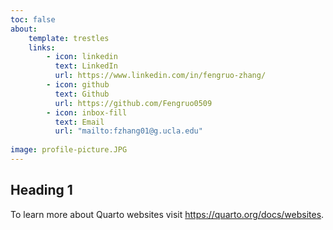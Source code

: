 ```yaml
---
toc: false
about:
    template: trestles
    links:
        - icon: linkedin
          text: LinkedIn
          url: https://www.linkedin.com/in/fengruo-zhang/ 
        - icon: github
          text: Github
          url: https://github.com/Fengruo0509
        - icon: inbox-fill
          text: Email
          url: "mailto:fzhang01@g.ucla.edu"
          
image: profile-picture.JPG
---
```


## Heading 1
To learn more about Quarto websites visit <https://quarto.org/docs/websites>.

